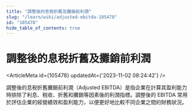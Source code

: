 ```yaml
---
title: "調整後的息税折舊及攤銷前利潤"
slug: "/learn/wiki/adjusted-ebitda-105478"
id: "105478"
hide_table_of_contents: true
---
```



# 調整後的息税折舊及攤銷前利潤

<ArticleMeta id={105478} updatedAt={'2023-11-02 08:24:42'} />
<div className='border-solid border-b border-t-0 my-4 border-[var(--ifm-color-gray-300)]' />

調整後的息税折舊攤銷前利潤（Adjusted EBITDA）是指企業在計算其盈利能力時排除了利息、税收、折舊和攤銷等因素後的利潤指標。調整後的 EBITDA 常用於評估企業的經營績效和盈利能力，以便更好地比較不同企業之間的財務狀況。
